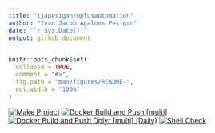 ```yaml
---
title: "ijapesigan/mplusautomation"
author: "Ivan Jacob Agaloos Pesigan"
date: "`r Sys.Date()`"
output: github_document
---
```


<!-- README.md is generated from .setup/readme/README.Rmd. Please edit that file -->

```r
knitr::opts_chunk$set(
  collapse = TRUE,
  comment = "#>",
  fig.path = "man/figures/README-",
  out.width = "100%"
)
```

<!-- badges: start -->
[![Make Project](https://github.com/ijapesigan/docker-mplusautomation/actions/workflows/make.yml/badge.svg)](https://github.com/ijapesigan/docker-mplusautomation/actions/workflows/make.yml)
[![Docker Build and Push [multi]](https://github.com/ijapesigan/docker-mplusautomation/actions/workflows/docker-build-push-multi.yml/badge.svg)](https://github.com/ijapesigan/docker-mplusautomation/actions/workflows/docker-build-push-multi.yml)
[![Docker Build and Push Dplyr [multi] (Daily)](https://github.com/ijapesigan/docker-mplusautomation/actions/workflows/docker-build-push-daily-multi-dplyr.yml/badge.svg)](https://github.com/ijapesigan/docker-mplusautomation/actions/workflows/docker-build-push-daily-multi-dplyr.yml)
[![Shell Check](https://github.com/ijapesigan/docker-mplusautomation/actions/workflows/shellcheck.yml/badge.svg)](https://github.com/ijapesigan/docker-mplusautomation/actions/workflows/shellcheck.yml)
<!-- badges: end -->
